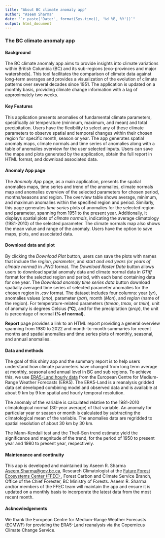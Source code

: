 ```yaml
---
title: "About BC climate anomaly app"
author: "Aseem Sharma"
date: "`r paste('Date:', format(Sys.time(), '%d %B, %Y'))`"
output: html_document
---
```


### **The BC climate anomaly app**

#### **Background**

The BC climate anomaly app aims to provide insights into climate variations within British Columbia (BC) and its sub-regions (eco-provinces and major watersheds). This tool facilitates the comparison of climate data against long-term averages and provides a visualization of the evolution of climate patterns over several decades since 1951. The application is updated on a monthly basis, providing climate change information with a lag of approximately two weeks.

#### **Key Features**

This application presents anomalies of fundamental climate parameters, specifically air temperature (minimum, maximum, and mean) and total precipitation. Users have the flexibility to select any of these climate parameters to observe spatial and temporal changes within their chosen region for specific month, season or year. The app generates spatial anomaly maps, climate normals and time series of anomalies along with a table of anomalies overview for the user selected inputs. Users can save the maps and plots generated by the application, obtain the full report in HTML format, and download associated data.

#### **Anomaly App page**

The *Anomaly App* page, as a main application, presents the spatial anomalies maps, time series and trend of the anomalies, climate normals map and anomalies overview of the selected parameters for chosen period, months/seasons and region. The overview table shows average, minimum, and maximum anomalies within the specified region and period. Similarly, this page generates *time series* plots of anomalies for the selected region and parameter, spanning from 1951 to the present year. Additionally, it displays spatial plots of *climate normals*, indicating the average climatology (1981-2010) of the selected parameter. The climate normals map also shows the mean value and range of the anomaly. Users have the option to save maps, plots, and associated data.

#### **Download data and plot**

By clicking the *Download Plot* button, users can save the plots with names that include the *region*, *parameter*, and *start and end years (or years of climate normal)* in *.PNG* format. The *Download Raster Data* button allows users to download spatial anomaly data and climate normal data in *GTiff* format for the selected region and period, with each band containing data for one year. The *Download anomaly time series data* button download spatially averaged time series of selected parameter anomalies for the chosen region in *.csv* format. The dataset includes four columns: year (*yr*), anomalies values (*ano*), parameter (*par*), month (*Mon*), and *region* (name of the region). For temperature-related parameters (*tmean*, *tmax*, or *tmin*), unit of anomaly is degrees Celsius **(°C)**, and for the precipitation (*prcp*), the unit is percentage of normal **(% of normal)**.

**Report** page provides a link to an HTML report providing a general overview spanning from 1980 to 2022 and month-to-month summaries for recent months and spatial anomalies and time series plots of monthly, seasonal, and annual anomalies.

#### **Data and methods**

The goal of this shiny app and the summary report is to help users understand how climate parameters have changed from long term average at monthly, seasonal and annual level in BC and sub regions. To achieve this, we use <a href='https://cds.climate.Copernicus.eu/cdsapp#!/data set/reanalysis-era5-land?tab=overview'> ERA5-Land hourly data</a> from the European Centre for Medium-Range Weather Forecasts (ERA5). The ERA5-Land is a reanalysis gridded data set developed combining model and observed data and is available at about 9 km by 9 km spatial and hourly temporal resolution.

The anomaly of the variable is calculated relative to the 1981-2010 climatological normal (30-year average) of that variable. An anomaly for particular year or season or month is calculated by subtracting the climatological mean of the variable. The anomalies data are regridded to spatial resolution of about 30 km by 30 km.

The Mann-Kendall test and the Theil-Sen trend estimate yield the significance and magnitude of the trend, for the period of 1950 to present year and 1980 to present year, respectively.

#### **Maintenance and continuity**

This app is developed and maintained by Aseem R. Sharma <a href= 'mailto: Aseem.Sharma@gov.bc.ca'>Aseem.Sharma\@gov.bc.ca</a>, Research Climatologist at the <a href ='https://www2.gov.bc.ca/gov/content/environment/natural-resource-stewardship/natural-resources-climate-change/future-forest-ecosystems-centre#:~:text=The%20Future%20Forest%20Ecosystems%20Centre%20(FFEC)%20was%20officially%20established%20in,on%20B.C.%27s%20forest%20ecosystems.'> Future Forest Ecosystems Center (FFEC) </a>, Forest Carbon and Climate Service Branch, Office of the Chief Forester, BC Ministry of Forests. Aseem R. Sharma and/or members of the FFEC team will maintain the app and ensure it is updated on a monthly basis to incorporate the latest data from the most recent month.

#### **Acknowledgements**

We thank the European Centre for Medium-Range Weather Forecasts (ECMWF) for providing the ERA5-Land reanalysis via the Copernicus Climate Change Service.
